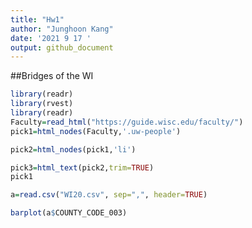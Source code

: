 ```yaml
---
title: "Hw1"
author: "Junghoon Kang"
date: '2021 9 17 '
output: github_document
---
```

##Bridges of the WI
```r
library(readr)
library(rvest)
library(readr)
Faculty=read_html("https://guide.wisc.edu/faculty/")
pick1=html_nodes(Faculty,'.uw-people')

```

```R
pick2=html_nodes(pick1,'li')

pick3=html_text(pick2,trim=TRUE)
pick1

```





```r
a=read.csv("WI20.csv", sep=",", header=TRUE)

barplot(a$COUNTY_CODE_003)

```